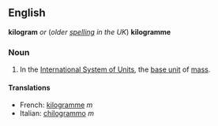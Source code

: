 ==English==
'''kilogram''' ''or'' (''older [[spelling]] in the UK'') '''kilogramme'''

===Noun===

#In the [[International System of Units]], the [[base unit]] of [[mass]].

====Translations====

*French: [[kilogramme]] ''m''
*Italian: [[chilogrammo]] ''m''